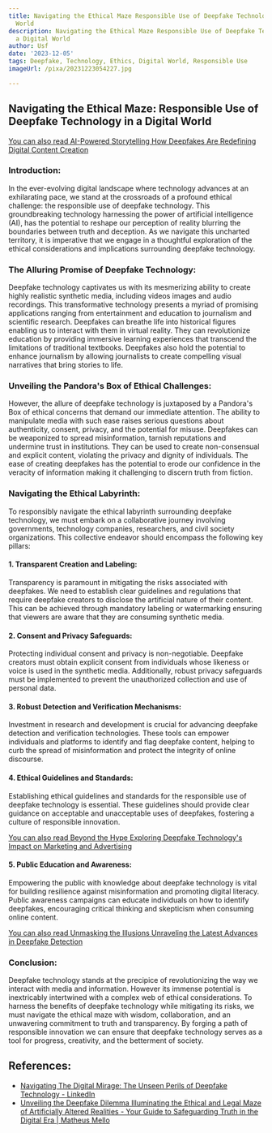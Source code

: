 ```yaml
---
title: Navigating the Ethical Maze Responsible Use of Deepfake Technology in a Digital
  World
description: Navigating the Ethical Maze Responsible Use of Deepfake Technology in
  a Digital World
author: Usf
date: '2023-12-05'
tags: Deepfake, Technology, Ethics, Digital World, Responsible Use
imageUrl: /pixa/20231223054227.jpg

---
```

## Navigating the Ethical Maze: Responsible Use of  Deepfake Technology in a Digital World

[You can also read AI-Powered  Storytelling How Deepfakes Are Redefining Digital Content Creation](AI-Powered%20Storytelling%20How%20Deepfakes%20Are%20Redefining%20Digital%20Content%20Creation)


###  Introduction:

In the ever-evolving  digital landscape where technology advances at an exhilarating pace, we stand at the crossroads of a profound ethical challenge: the responsible use of deepfake technology. This groundbreaking technology harnessing  the power of artificial intelligence (AI), has the potential to reshape our perception of reality blurring the boundaries between truth and  deception. As we navigate this uncharted  territory, it is  imperative  that we engage in a thoughtful  exploration of the ethical  considerations  and implications  surrounding deepfake technology.

### The Alluring Promise of Deepfake Technology:

Deepfake technology captivates us with its mesmerizing ability to create highly realistic synthetic media, including videos  images  and audio  recordings. This transformative  technology  presents a myriad  of promising applications ranging from entertainment and education to journalism  and scientific research. Deepfakes can breathe life into historical figures  enabling us to  interact with them in virtual reality.  They  can revolutionize education by providing immersive learning experiences that transcend the limitations of traditional  textbooks. Deepfakes also hold the potential to enhance journalism by allowing journalists to create compelling visual narratives that bring stories to life.

### Unveiling  the Pandora's Box of Ethical Challenges:

However, the  allure of deepfake technology is juxtaposed by a  Pandora's Box of ethical concerns that demand our immediate attention. The ability to manipulate media with such ease  raises serious questions about authenticity, consent, privacy, and the potential for misuse. Deepfakes can be weaponized to spread misinformation, tarnish  reputations  and undermine trust in institutions. They can be used to create non-consensual and explicit  content, violating the  privacy and  dignity of individuals.  The ease of creating deepfakes has  the potential to erode our confidence in the veracity of information making it challenging to discern truth from fiction.

### Navigating the Ethical Labyrinth:

To responsibly navigate the ethical labyrinth surrounding deepfake technology,  we must embark on a  collaborative journey involving governments, technology companies, researchers, and civil society organizations. This collective endeavor should encompass the following key  pillars:

####  1. Transparent Creation and Labeling:

Transparency is paramount in mitigating the risks associated with deepfakes. We need to establish  clear guidelines and regulations that  require  deepfake creators to disclose the artificial nature of their content. This can be achieved through  mandatory  labeling or watermarking ensuring that viewers are  aware  that they are consuming synthetic media.

#### 2.  Consent and Privacy Safeguards:

Protecting individual consent and privacy is non-negotiable. Deepfake creators must obtain explicit consent from individuals whose likeness or voice is used in the synthetic media. Additionally, robust privacy safeguards  must be  implemented to prevent the unauthorized collection and use of  personal data.

#### 3. Robust Detection and Verification Mechanisms:

Investment in  research and development is crucial for advancing deepfake detection and verification technologies. These tools can empower individuals and platforms to identify and flag deepfake  content, helping to curb the spread of misinformation and protect the integrity of online discourse.

#### 4. Ethical Guidelines and Standards:

Establishing ethical guidelines and standards for the responsible use of deepfake  technology is  essential. These guidelines should provide clear guidance on acceptable  and unacceptable uses of deepfakes, fostering a culture  of responsible innovation.

[You can also read Beyond the Hype Exploring  Deepfake Technology's Impact on Marketing and  Advertising](Beyond%20the%20Hype%20Exploring%20Deepfake%20Technology%27s%20Impact%20on%20Marketing%20and%20Advertising)


#### 5. Public Education and Awareness:

Empowering the public  with  knowledge about deepfake technology is vital for building resilience against misinformation and promoting digital  literacy. Public awareness campaigns can educate individuals on how to identify deepfakes, encouraging critical thinking and skepticism when consuming online content.

[You can also read Unmasking the Illusions Unraveling the Latest Advances in Deepfake Detection](Unmasking%20the%20Illusions%20Unraveling%20the%20Latest%20Advances%20in%20Deepfake%20Detection)


### Conclusion:

Deepfake technology stands at the precipice of revolutionizing the way  we interact with media and information. However its immense potential is inextricably intertwined with a  complex web of ethical considerations. To  harness the benefits of deepfake technology while mitigating its risks, we must navigate the ethical maze  with wisdom, collaboration, and an unwavering commitment  to truth and transparency. By forging a path of responsible innovation we can ensure that deepfake technology serves as a tool for progress, creativity, and the betterment of society.

## References:
- [Navigating The Digital Mirage: The Unseen Perils of Deepfake Technology - LinkedIn](https://www.linkedin.com/pulse/navigating-digital-mirage-unseen-perils-deepfake-technology-kumar?trk=public_post)
- [Unveiling the Deepfake Dilemma Illuminating the Ethical and Legal Maze of Artificially Altered Realities - Your Guide to Safeguarding Truth in the Digital Era | Matheus Mello](https://www.matheusmello.io/posts/unveiling-the-deepfake-dilemma-illuminating-the-ethical-and-legal-maze-of-artificially-altered-realities-your-guide-to-safeguarding-truth-in-the-digital-era)
